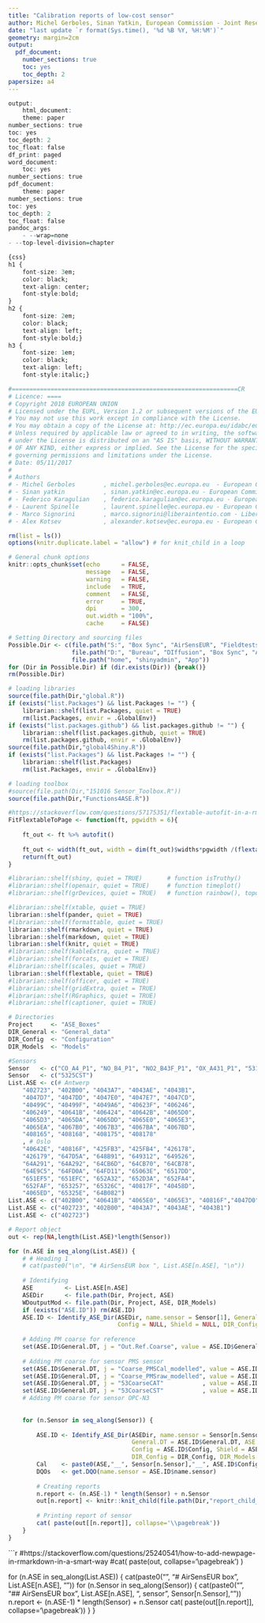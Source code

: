 ```yaml
---
title: "Calibration reports of low-cost sensor"
author: Michel Gerboles, Sinan Yatkin, European Commission - Joint Research Centre, Italy
date: "last update `r format(Sys.time(), '%d %B %Y, %H:%M')`"
geometry: margin=2cm
output:
  pdf_document:
    number_sections: true
    toc: yes
    toc_depth: 2
papersize: a4
---
```

```r
output:
    html_document:
    theme: paper
number_sections: true
toc: yes
toc_depth: 2
toc_float: false
df_print: paged
word_document:
    toc: yes
number_sections: true
pdf_document:
    theme: paper
number_sections: true
toc: yes
toc_depth: 2
toc_float: false
pandoc_args:
    - --wrap=none
- --top-level-division=chapter

{css}
h1 {
    font-size: 3em;
    color: black;
    text-align: center;
    font-style:bold;
}
h2 {
    font-size: 2em;
    color: black;
    text-align: left;
    font-style:bold;}
h3 {
    font-size: 1em;
    color: black;
    text-align: left;
    font-style:italic;}

```

```r
#================================================================CR
# Licence: ====
# Copyright 2018 EUROPEAN UNION
# Licensed under the EUPL, Version 1.2 or subsequent versions of the EUPL (the "License"); 
# You may not use this work except in compliance with the License. 
# You may obtain a copy of the License at: http://ec.europa.eu/idabc/eupl
# Unless required by applicable law or agreed to in writing, the software distributed 
# under the License is distributed on an "AS IS" basis, WITHOUT WARRANTIES OR CONDITIONS 
# OF ANY KIND, either express or implied. See the License for the specific language 
# governing permissions and limitations under the License.
# Date: 05/11/2017
# 
# Authors
# - Michel Gerboles        , michel.gerboles@ec.europa.eu  - European Commission - Joint Research Centre
# - Sinan yatkin           , sinan.yatkin@ec.europa.eu - European Commission - Joint Research Centre
# - Federico Karagulian    , federico.karagulian@ec.europa.eu - European Commission - Joint Research Centre
# - Laurent Spinelle       , laurent.spinelle@ec.europa.eu - European Commission - Joint Research Centre
# - Marco Signorini        , marco.signorini@liberaintentio.com - Liberatintentio srl
# - Alex Kotsev            , alexander.kotsev@ec.europa.eu - European Commission - Joint Research Centre
```

```r
rm(list = ls())
options(knitr.duplicate.label = "allow") # for knit_child in a loop

# General chunk options
knitr::opts_chunk$set(echo      = FALSE,
                      message   = FALSE,
                      warning   = FALSE,
                      include   = TRUE,
                      comment   = FALSE,
                      error     = TRUE,
                      dpi       = 300,
                      out.width = "100%",
                      cache     = FALSE)
```

```r

# Setting Directory and sourcing files
Possible.Dir <- c(file.path("S:", "Box Sync", "AirSensEUR", "Fieldtests", "Shiny"),
                  file.path("D:", "Bureau", "DIffusion", "Box Sync", "AirSensEUR", "Fieldtests", "Shiny"),
                  file.path("home", "shinyadmin", "App"))
for (Dir in Possible.Dir) if (dir.exists(Dir)) {break()}
rm(Possible.Dir)

# loading libraries
source(file.path(Dir,"global.R"))
if (exists("list.Packages") && list.Packages != "") {
    librarian::shelf(list.Packages, quiet = TRUE)
    rm(list.Packages, envir = .GlobalEnv)}
if (exists("list.packages.github") && list.packages.github != "") {
    librarian::shelf(list.packages.github, quiet = TRUE)
    rm(list.packages.github, envir = .GlobalEnv)}
source(file.path(Dir,"global4Shiny.R"))
if (exists("list.Packages") && list.Packages != "") {
    librarian::shelf(list.Packages)
    rm(list.Packages, envir = .GlobalEnv)} 

# loading toolbox
#source(file.path(Dir,"151016 Sensor_Toolbox.R"))
source(file.path(Dir,"Functions4ASE.R"))

#https://stackoverflow.com/questions/57175351/flextable-autofit-in-a-rmarkdown-to-word-doc-causes-table-to-go-outside-page-mar
FitFlextableToPage <- function(ft, pgwidth = 6){
    
    ft_out <- ft %>% autofit()
    
    ft_out <- width(ft_out, width = dim(ft_out)$widths*pgwidth /(flextable_dim(ft_out)$widths))
    return(ft_out)
}
```

```r

#librarian::shelf(shiny, quiet = TRUE)       # function isTruthy()
#librarian::shelf(openair, quiet = TRUE)     # function timeplot()
#librarian::shelf(grDevices, quiet = TRUE)   # function rainbow(), topo.colors()

#librarian::shelf(xtable, quiet = TRUE)
librarian::shelf(pander, quiet = TRUE)
#librarian::shelf(formattable, quiet = TRUE)
librarian::shelf(rmarkdown, quiet = TRUE)
librarian::shelf(markdown, quiet = TRUE)
librarian::shelf(knitr, quiet = TRUE)
#librarian::shelf(kableExtra, quiet = TRUE)
#librarian::shelf(forcats, quiet = TRUE)
#librarian::shelf(scales, quiet = TRUE)
librarian::shelf(flextable, quiet = TRUE)
#librarian::shelf(officer, quiet = TRUE)
#librarian::shelf(gridExtra, quiet = TRUE)
#librarian::shelf(RGraphics, quiet = TRUE) 
#librarian::shelf(captioner, quiet = TRUE)
```

```r
# Directories
Project     <- "ASE_Boxes"
DIR_General <- "General_data"
DIR_Config  <- "Configuration"
DIR_Models  <- "Models"

#Sensors
Sensor   <- c("CO_A4_P1", "NO_B4_P1", "NO2_B43F_P1", "OX_A431_P1", "5310CST", "5325CST", "5301CST")
Sensor   <- c("5325CST")
List.ASE <- c(# Antwerp
    "402723", "402B00", "4043A7", "4043AE", "4043B1",  
    "4047D7", "4047DD", "4047E0", "4047E7", "4047CD", 
    "40499C", "40499F", "4049A6", "40623F", "406246", 
    "406249", "40641B", "406424", "40642B", "4065D0",
    "4065D3", "4065DA", "4065DD", "4065E0", "4065E3",
    "4065EA", "4067B0", "4067B3", "4067BA", "4067BD", 
    "408165", "408168", "408175", "408178"
    , # Oslo
    "40642E", "40816F", "425FB3", "425FB4", "426178",
    "426179", "647D5A", "648B91", "649312", "649526",
    "64A291", "64A292", "64CB6D", "64CB70", "64CB78",
    "64E9C5", "64FD0A", "64FD11", "65063E", "6517DD",
    "651EF5", "651EFC", "652A32", "652D3A", "652FA4",
    "652FAF", "653257", "65326C", "40817F", "40458D",
    "4065ED", "65325E", "64B082")
List.ASE <- c("402B00", "40641B", "4065E0", "4065E3", "40816F","4047D0")
List.ASE <- c("402723", "402B00", "4043A7", "4043AE", "4043B1")
List.ASE <- c("402723")

# Report object
out <- rep(NA,length(List.ASE)*length(Sensor))
```

```r
for (n.ASE in seq_along(List.ASE)) {
    # # Heading 1
    # cat(paste0("\n", "# AirSensEUR box ", List.ASE[n.ASE], "\n"))
    
    # Identifying
    ASE         <- List.ASE[n.ASE]
    ASEDir      <- file.path(Dir, Project, ASE)
    WDoutputMod <- file.path(Dir, Project, ASE, DIR_Models)
    if (exists("ASE.ID")) rm(ASE.ID)
    ASE.ID <- Identify_ASE_Dir(ASEDir, name.sensor = Sensor[1], General.DT = NULL, ASE.cfg = NULL, SetTime = NULL,
                               Config = NULL, Shield = NULL, DIR_Config = DIR_Config, DIR_Models = DIR_Models, DIR_General = DIR_General)
    
    # Adding PM coarse for reference
    set(ASE.ID$General.DT, j = "Out.Ref.Coarse", value = ASE.ID$General.DT$Out.Ref.PM10 - ASE.ID$General.DT$Out.Ref.PM2.5)
    
    # Adding PM coarse for sensor PMS sensor
    set(ASE.ID$General.DT, j = "Coarse_PMSCal_modelled", value = ASE.ID$General.DT$`PM10_PMSCal_modelled` - ASE.ID$General.DT$`PM25_PMSCal_modelled`)
    set(ASE.ID$General.DT, j = "Coarse_PMSraw_modelled", value = ASE.ID$General.DT$`PM10_PMSraw_modelled` - ASE.ID$General.DT$`PM25_PMSraw_modelled`)
    set(ASE.ID$General.DT, j = "53CoarseCAT"           , value = ASE.ID$General.DT$`5310CAT_volt`         - ASE.ID$General.DT$`5325CAT_volt`)
    set(ASE.ID$General.DT, j = "53CoarseCST"           , value = ASE.ID$General.DT$`5310CST_volt`         - ASE.ID$General.DT$`5325CST_volt`)
    # Adding PM coarse for sensor OPC-N3
    
    
    for (n.Sensor in seq_along(Sensor)) {
        
        ASE.ID <- Identify_ASE_Dir(ASEDir, name.sensor = Sensor[n.Sensor],
                                   General.DT = ASE.ID$General.DT, ASE.cfg = ASE.ID$ASE.cfg, SetTime = ASE.ID$SetTime,
                                   Config = ASE.ID$Config, Shield = ASE.ID$Config$sens2ref.shield,
                                   DIR_Config = DIR_Config, DIR_Models = DIR_Models, DIR_General = DIR_General)
        Cal    <- paste0(ASE,"__", Sensor[n.Sensor],"__", ASE.ID$Config$sens2ref[name.sensor == Sensor[n.Sensor], Cal.func])
        DQOs   <- get.DQO(name.sensor = ASE.ID$name.sensor)
        
        # Creating reports
        n.report <- (n.ASE-1) * length(Sensor) + n.Sensor
        out[n.report] <- knitr::knit_child(file.path(Dir,"report_child_inLoop.Rmd"))
        
        # Printing report of sensor
        cat( paste(out[[n.report]], collapse='\\pagebreak'))
    }
}
```

```r
#https://stackoverflow.com/questions/25240541/how-to-add-newpage-in-rmarkdown-in-a-smart-way
#cat( paste(out, collapse='\\pagebreak') )

for (n.ASE in seq_along(List.ASE)) {
    cat(paste0("\n", "# AirSensEUR box ", List.ASE[n.ASE], "\n"))
    for (n.Sensor in seq_along(Sensor)) {
        cat(paste0("\n", "## AirSensEUR box ", List.ASE[n.ASE], ", sensor ", Sensor[n.Sensor],"\n"))
        n.report <- (n.ASE-1) * length(Sensor) + n.Sensor
        cat( paste(out[[n.report]], collapse='\\pagebreak'))
    }
}
